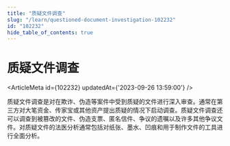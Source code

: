 ```yaml
---
title: "质疑文件调查"
slug: "/learn/questioned-document-investigation-102232"
id: "102232"
hide_table_of_contents: true
---
```



# 质疑文件调查

<ArticleMeta id={102232} updatedAt={'2023-09-26 13:59:00'} />
<div className='border-solid border-b border-t-0 my-4 border-[var(--ifm-color-gray-300)]' />

质疑文件调查是对在欺诈、伪造等案件中受到质疑的文件进行深入审查。通常在第三方对大笔资金、传家宝或其他资产提出质疑的情况下启动调查。质疑文件调查还可以调查到被篡改的文件、伪造支票、匿名信件、争议的遗嘱以及许多其他争议文件。对质疑文件的法医分析通常包括对纸张、墨水、凹痕和用于制作文件的工具进行全面分析。
